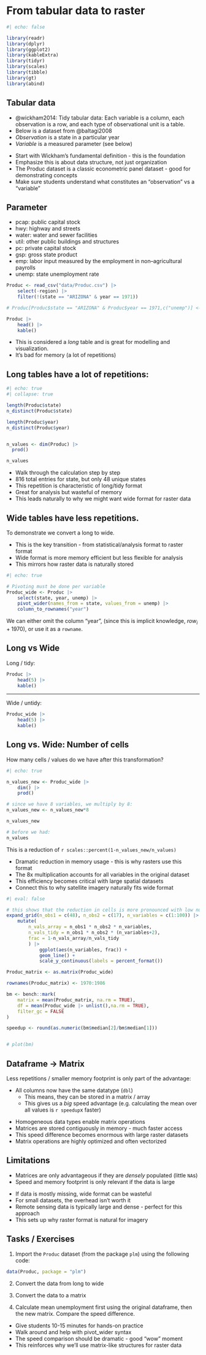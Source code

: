 # From tabular data to raster {#sec-tidy-to-raster}

<!-- Todo: This is too long and takes up too much time -->

```r
#| echo: false

library(readr)
library(dplyr)
library(ggplot2)
library(kableExtra)
library(tidyr)
library(scales)
library(tibble)
library(gt)
library(abind)

```



## Tabular data

- @wickham2014: Tidy tabular data: Each variable is a column, each observation is a row, and each type of observational unit
is a table.
- Below is a dataset from @baltagi2008
- *Observation* is a state in a particular year
- *Variable* is a measured parameter (see below)

:::{.notes}
- Start with Wickham's fundamental definition - this is the foundation
- Emphasize this is about data structure, not just organization
- The Produc dataset is a classic econometric panel dataset - good for demonstrating concepts
- Make sure students understand what constitutes an "observation" vs a "variable"
:::



:::{.callout-note collapse="true"}

## Parameter

- pcap: public capital stock
- hwy: highway and streets
- water: water and sewer facilities
- util: other public buildings and structures
- pc: private capital stock
- gsp: gross state product
- emp: labor input measured by the employment in non–agricultural payrolls
- unemp: state unemployment rate
:::



```r
Produc <- read_csv("data/Produc.csv") |> 
    select(-region) |> 
    filter(!(state == "ARIZONA" & year == 1971))

# Produc[Produc$state == "ARIZONA" & Produc$year == 1971,c("unemp")] <- NA

Produc |> 
    head() |> 
    kable()


```


:::{.callout-note .notes collapse="true"}
- This is considered a *long* table and is great for modelling and visualization.
- It's bad for memory (a lot of repetitions)
:::



## Long tables have a lot of repetitions:

```r
#| echo: true
#| collapse: true

length(Produc$state)
n_distinct(Produc$state)

length(Produc$year)
n_distinct(Produc$year)


n_values <- dim(Produc) |>
  prod()

n_values
```

:::{.notes}
- Walk through the calculation step by step
- 816 total entries for state, but only 48 unique states
- This repetition is characteristic of long/tidy format
- Great for analysis but wasteful of memory
- This leads naturally to why we might want wide format for raster data
:::



## Wide tables have less repetitions.

To demonstrate we convert a long to wide.

:::{.notes}
- This is the key transition - from statistical/analysis format to raster format
- Wide format is more memory efficient but less flexible for analysis
- This mirrors how raster data is naturally stored
:::


```r
#| echo: true

# Pivoting must be done per variable
Produc_wide <- Produc |> 
    select(state, year, unemp) |> 
    pivot_wider(names_from = state, values_from = unemp) |> 
    column_to_rownames("year")


```


:::{.callout-note .notes collapse="true"}

We can either omit the column "year", (since this is implicit knowledge, $row_i + 1970$), or use it as a `rowname`.
:::



## Long vs Wide 

Long / tidy:
```r
Produc |> 
    head(5) |> 
    kable()
```

<hr>

Wide / untidy:

```r
Produc_wide |> 
    head(5) |> 
    kable()

```


## Long vs. Wide: Number of cells

How many cells / values do we have after this transformation?

```r
#| echo: true

n_values_new <- Produc_wide |> 
    dim() |> 
    prod()

# since we have 8 variables, we multiply by 8:
n_values_new <- n_values_new*8 

n_values_new

# before we had:
n_values
```


This is a reduction of `r scales::percent(1-n_values_new/n_values)`

:::{.notes}
- Dramatic reduction in memory usage - this is why rasters use this format
- The 8x multiplication accounts for all variables in the original dataset
- This efficiency becomes critical with large spatial datasets
- Connect this to why satellite imagery naturally fits wide format
:::



```r
#| eval: false

# this shows that the reduction in cells is more pronounced with low number of variables
expand_grid(n_obs1 = c(48), n_obs2 = c(17), n_variables = c(1:100)) |> 
    mutate(
        n_vals_array = n_obs1 * n_obs2 * n_variables,
        n_vals_tidy = n_obs1 * n_obs2 * (n_variables+2),
        frac = 1-n_vals_array/n_vals_tidy
        ) |> 
            ggplot(aes(n_variables, frac)) +
            geom_line() +
            scale_y_continuous(labels = percent_format())


```

```r
Produc_matrix <- as.matrix(Produc_wide)

rownames(Produc_matrix) <- 1970:1986

bm <- bench::mark(
    matrix = mean(Produc_matrix, na.rm = TRUE),
    df = mean(Produc_wide |> unlist(),na.rm = TRUE),
    filter_gc = FALSE
)

speedup <- round(as.numeric(bm$median[2]/bm$median[1]))


# plot(bm)

```


## Dataframe → Matrix

Less repetitions / smaller memory footprint is only part of the advantage:

- All columns now have the same datatype (`dbl`)
  - This means, they can be stored in a matrix / array
  - This gives us a *big* speed advantage (e.g. calculating the mean over all values is `r speedup`x faster)

:::{.notes}
- Homogeneous data types enable matrix operations
- Matrices are stored contiguously in memory - much faster access
- This speed difference becomes enormous with large raster datasets
- Matrix operations are highly optimized and often vectorized
:::


## Limitations

- Matrices are only advantageous if they are *densely* populated (little `NA`s)
- Speed and memory footprint is only relevant if the data is large

:::{.notes}
- If data is mostly missing, wide format can be wasteful
- For small datasets, the overhead isn't worth it
- Remote sensing data is typically large and dense - perfect for this approach
- This sets up why raster format is natural for imagery
:::


## Tasks / Exercises


1. Import the `Produc` dataset (from the package `plm`) using the following code:
  ```.r
  data(Produc, package = "plm")
  ```

2. Convert the data from long to wide

3. Convert the data to a matrix

4. Calculate mean unemployment first using the original dataframe, then the new matrix. Compare the speed difference.

:::{.notes}
- Give students 10-15 minutes for hands-on practice
- Walk around and help with pivot_wider syntax
- The speed comparison should be dramatic - good "wow" moment
- This reinforces why we'll use matrix-like structures for raster data
:::
